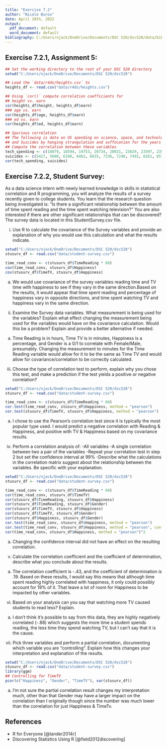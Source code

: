 ---
title: "Exercise 7.2"
author: "Nicole Buros"
date: April 28th, 2022
output:
  pdf_document: default
  word_document: default
bibliography: C:/Users/njack/OneDrive/Documents/DSC 520/dsc520/data/bibliography.bib
---
## Exercise 7.2.1, Assignment 5:

```{r, include=TRUE}
## Set the working directory to the root of your DSC 520 directory
setwd("C:/Users/njack/OneDrive/Documents/DSC 520/dsc520")

## Load the `data/r4ds/heights.csv` to
heights_df <- read.csv("data/r4ds/heights.csv")

## Using `cor()` compute correlation coefficients for
## height vs. earn
cor(heights_df$height, heights_df$earn)
### age vs. earn
cor(heights_df$age, heights_df$earn)
### ed vs. earn
cor(heights_df$ed, heights_df$earn)

## Spurious correlation
## The following is data on US spending on science, space, and technology in millions of today's dollars
## and Suicides by hanging strangulation and suffocation for the years 1999 to 2009
## Compute the correlation between these variables
tech_spending <- c(18079, 18594, 19753, 20734, 20831, 23029, 23597, 23584, 25525, 27731, 29449)
suicides <- c(5427, 5688, 6198, 6462, 6635, 7336, 7248, 7491, 8161, 8578, 9000)
cor(tech_spending, suicides)
```

## Exercise 7.2.2, Student Survey:

As a data science intern with newly learned knowledge in skills in statistical correlation and R programming, you will analyze the results of a survey recently given to college students. You learn that the research question being investigated is: “Is there a significant relationship between the amount of time spent reading and the time spent watching television?” You are also interested if there are other significant relationships that can be discovered? The survey data is located in this StudentSurvey.csv file.

i. Use R to calculate the covariance of the Survey variables and provide an explanation of why you would use this calculation and what the results indicate.
```{r, include=TRUE}
setwd("C:/Users/njack/OneDrive/Documents/DSC 520/dsc520")
stusurv_df <- read.csv("data/student-survey.csv")

time_read_conv <- c(stusurv_df$TimeReading * 60)
cov(time_read_conv, stusurv_df$Happiness)
cov(stusurv_df$TimeTV, stusurv_df$Happiness)

```
  a) We would use covariance of the survey variables reading time and TV time with      happiness to see if they vary in the same direction.Based on the results, it would appear that time spent reading and percentage of happiness vary in opposite directions, and time spent watching TV and happiness vary in the same direction.


ii. Examine the Survey data variables. What measurement is being used for the variables? Explain what effect changing the measurement being used for the variables would have on the covariance calculation. Would this be a problem? Explain and provide a better alternative if needed.

  a) Time Reading is in hours, Time TV is in minutes, Happiness is a percentage, and Gender is a 0/1 to correlate with Female/Male, presumably. Changing the measurement to minutes for the Time Reading variable would allow for it to be the same as Time TV and would allow for covariance/correlation to be correctly calculated.


iii. Choose the type of correlation test to perform, explain why you chose this test, and make a prediction if the test yields a positive or negative correlation?
```{r, include=TRUE}
setwd("C:/Users/njack/OneDrive/Documents/DSC 520/dsc520")
stusurv_df <- read.csv("data/student-survey.csv")

time_read_conv <- c(stusurv_df$TimeReading * 60)
cor.test(time_read_conv, stusurv_df$Happiness, method = "pearson")
cor.test(stusurv_df$TimeTV, stusurv_df$Happiness, method = "pearson")

```
  a) I chose to use the Pearson's correlation test since it is typically the most popular type used. I would predict a negative correlation with Reading & Happiness, and positive with TV & Happiness based on my covariance results.


iv. Perform a correlation analysis of:
    -All variables
    -A single correlation between two a pair of the variables
    -Repeat your correlation test in step 2 but set the confidence interval at 99%
    -Describe what the calculations in the correlation matrix suggest about the               relationship between the variables. Be specific with your explanation.
```{r, include=TRUE}
setwd("C:/Users/njack/OneDrive/Documents/DSC 520/dsc520")
stusurv_df <- read.csv("data/student-survey.csv")

time_read_conv <- c(stusurv_df$TimeReading * 60)
cor(time_read_conv, stusurv_df$TimeTV)
cor(stusurv_df$TimeReading, stusurv_df$Happiness)
cor(stusurv_df$TimeReading, stusurv_df$Gender)
cor(stusurv_df$TimeTV, stusurv_df$Happiness)
cor(stusurv_df$TimeTV, stusurv_df$Gender)
cor(stusurv_df$Happiness, stusurv_df$Gender)
cor.test(time_read_conv, stusurv_df$Happiness, method = "pearson")
cor.test(time_read_conv, stusurv_df$Happiness, method = "pearson", conf.level = .99)
cor(time_read_conv, stusurv_df$Happiness, method = "pearson")^2
```
  a) Changing the confidence interval did not have an effect on the resulting correlation.  


v. Calculate the correlation coefficient and the coefficient of determination, describe what you conclude about the results.
  a) The correlation coefficient is -.43, and the coefficient of determination is .19. Based on these results, I would say this means that although time spent reading highly correlated with happiness, it only could possibly account for 19% of it. That leave a lot of room for Happiness to be impacted by other variables.


vi. Based on your analysis can you say that watching more TV caused students to read less? Explain.
  a) I don't think it's possible to say from this data, they are highly negatively correlated (-.88) which suggests the more time a student spends reading, the less time they spend watching TV, but I can't say that it is the cause.


vii. Pick three variables and perform a partial correlation, documenting which variable you are “controlling”. Explain how this changes your interpretation and explanation of the results.
```{r, include=TRUE}
setwd("C:/Users/njack/OneDrive/Documents/DSC 520/dsc520")
stusurv_df <- read.csv("data/student-survey.csv")
library(ggm)
## Controlling for TimeTV
pcor(c("Happiness", "Gender", "TimeTV"), var(stusurv_df))
```
  a) I'm not sure the partial correlation result changes my interpretation much, other than that Gender may have a larger impact on the correlation than I originally though since the number was much lower than the correlation for just Happiness & TimeTv.
 
 
## References
* R for Everyone [@lander2014r]
* Discovering Statistics Using R [@field2012discovering]